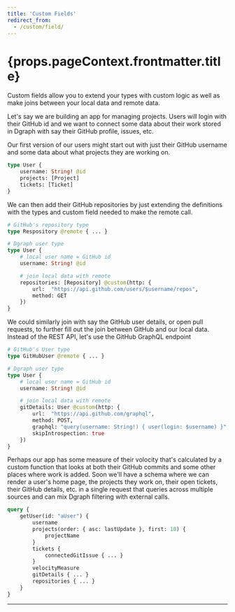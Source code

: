 ```yaml
---
title: 'Custom Fields'
redirect_from:
  - /custom/field/
---
```


<h1>{props.pageContext.frontmatter.title}</h1>

Custom fields allow you to extend your types with custom logic as well as make joins between your local data and remote data.

Let's say we are building an app for managing projects.  Users will login with their GitHub id and we want to connect some data about their work stored in Dgraph with say their GitHub profile, issues, etc.

Our first version of our users might start out with just their GitHub username and some data about what projects they are working on.

```graphql
type User {
    username: String! @id 
    projects: [Project]
    tickets: [Ticket]
}
```

We can then add their GitHub repositories by just extending the definitions with the types and custom field needed to make the remote call.

```graphql
# GitHub's repository type
type Respository @remote { ... }

# Dgraph user type
type User {
    # local user name = GitHub id
    username: String! @id 

    # join local data with remote
    repositories: [Repository] @custom(http: {
        url:  "https://api.github.com/users/$username/repos",
        method: GET
    })
}
```

We could similarly join with say the GitHub user details, or open pull requests, to further fill out the join between GitHub and our local data.  Instead of the REST API, let's use the GitHub GraphQL endpoint


```graphql
# GitHub's User type
type GitHubUser @remote { ... }

# Dgraph user type
type User {
    # local user name = GitHub id
    username: String! @id 

    # join local data with remote
    gitDetails: User @custom(http: {
        url:  "https://api.github.com/graphql",
        method: POST,
        graphql: "query(username: String!) { user(login: $username) }",
        skipIntrospection: true
    })
}
```

Perhaps our app has some measure of their volocity that's calculated by a custom function that looks at both their GitHub commits and some other places where work is added.  Soon we'll have a schema where we can render a user's home page, the projects they work on, their open tickets, their GitHub details, etc. in a single request that queries across multiple sources and can mix Dgraph filtering with external calls.

```graphql
query {
    getUser(id: "aUser") {
        username
        projects(order: { asc: lastUpdate }, first: 10) {
            projectName
        }
        tickets { 
            connectedGitIssue { ... }
        }
        velocityMeasure
        gitDetails { ... }
        repositories { ... }
    }
}
```

---
